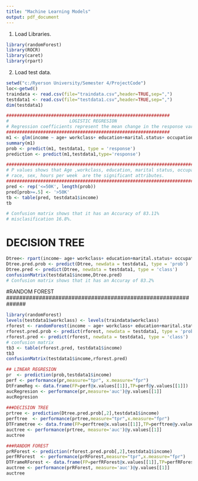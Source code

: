 ```yaml
---
title: "Machine Learning Models"
output: pdf_document
---
```


1. Load Libraries.
```r
library(randomForest)
library(ROCR)
library(caret)
library(rpart)
```


2. Load test data.
```r

setwd("c:/Ryerson University/Semester 4/ProjectCode")
loc<-getwd()
traindata <- read.csv(file="traindata.csv",header=TRUE,sep=",")
testdata1 <- read.csv(file="testdata1.csv",header=TRUE,sep=",")
dim(testdata1)
```




```r

##############################################################
#                       LOGISTIC REGRESION
# Regression coefficients represent the mean change in the response variable for one unit of change # in the predictor variable while holding other predictors in the model constant.
##############################################################
m1 <- glm(income ~ age+ workclass+ education+marital.status+ occupation+relationship+race+ sex +hours.per.week, data = traindata, family = binomial('logit'))
summary(m1)
prob <- predict(m1, testdata1, type = 'response')
prediction <- predict(m1,testdata1,type='response')

########################################################################
# P values shows that Age ,workclass, education, marital status, occupation,
# race, sex, hours per week  are the significant attributes.
########################################################################
pred <- rep('<=50K', length(prob))
pred[prob>=.5] <- '>50K'
tb <- table(pred, testdata1$income)
tb

# Confusion matrix shows that it has an Accuracy of 83.11%
# misclasification 16.8%. 

```



##############################################################
# DECISION TREE
##############################################################
```r
Dtree<- rpart(income~ age+ workclass+ education+marital.status+ occupation+relationship+race+ sex +hours.per.week, data = traindata, method='class',cp =1e-3)
Dtree.pred.prob <- predict(Dtree, newdata = testdata1, type = 'prob')
Dtree.pred <- predict(Dtree, newdata = testdata1, type = 'class')
confusionMatrix(testdata1$income,Dtree.pred)
# Confusion matrix shows that it has an Accuray of 83.2%
```

##############################################################
#RANDOM FOREST
##############################################################
```r
library(randomForest)
levels(testdata1$workclass) <- levels(traindata$workclass)
rforest <- randomForest(income ~ age+ workclass+ education+marital.status+occupation+relationship+race+ sex+hours.per.week, data = traindata, ntree = 1000)
rforest.pred.prob <- predict(rforest, newdata = testdata1, type = 'prob')
rforest.pred <- predict(rforest, newdata = testdata1, type = 'class')
# confusion matrix 
tb3 <- table(rforest.pred, testdata1$income)
tb3
confusionMatrix(testdata1$income,rforest.pred)
```

```r

## LINEAR REGRESION
pr  <- prediction(prob,testdata1$income)
perf <- performance(pr,measure="tpr", x.measure="fpr")
DtFrameReg <- data.frame(FP=perf@x.values[[1]],TP=perf@y.values[[1]])
aucRegresion <- performance(pr,measure='auc')@y.values[[1]]
aucRegresion
  
###DECISION TREE
prtree <- prediction(Dtree.pred.prob[,2],testdata1$income)
perftree  <- performance(prtree,measure="tpr",x.measure="fpr")
DTFrametree <- data.frame(FP=perftree@x.values[[1]],TP=perftree@y.values[[1]])
auctree <- performance(prtree, measure='auc')@y.values[[1]]
auctree

###RANDOM FOREST
prRForest <- prediction(rforest.pred.prob[,2],testdata1$income)
perfRForest  <- performance(prRForest,measure="tpr",x.measure="fpr")
DTFrameRForest <- data.frame(FP=perfRForest@x.values[[1]],TP=perfRForest@y.values[[1]])
auctree <- performance(prRForest, measure='auc')@y.values[[1]]
auctree

```


